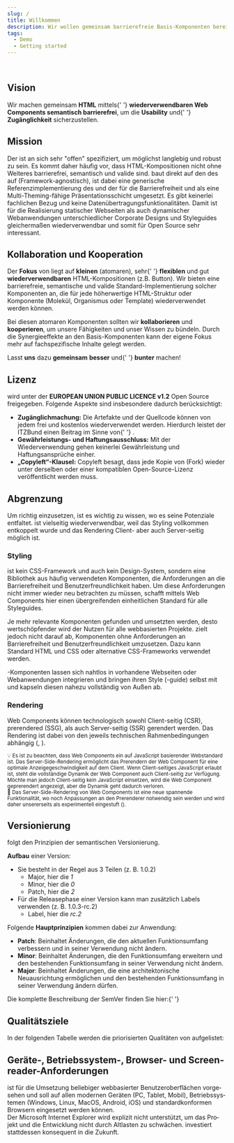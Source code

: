 ```yaml
---
slug: /
title: Willkommen
description: Wir wollen gemeinsam barrierefreie Basis-Komponenten bereitstellen.
tags:
  - Demo
  - Getting started
---
```




<div className="flex gap-4">
	<ITZLogo
		style={{
			display: 'block',
			width: '175px',
			marginTop: '1em',
		}}
	/>
	<KolKolibri
		style={{
			display: 'block',
			width: '100px',
			marginBottom: '1em',
		}}
	/>
</div>

<KolAlert _type="info" _variant="card">
	<KolLink _label="Erfahren Sie hier, wieso KoliBri so hilfreich ist." _href="/docs/concepts/styling/theming" />
</KolAlert>

<br />

<p className="col-12">
	<KoliBriAbbr />
</p>

## Vision

<p className="col-12">
	Wir machen gemeinsam <strong>HTML</strong> mittels{' '}
	<strong>wiederverwendbaren Web Components semantisch barrierefrei</strong>, um die <strong>Usability</strong> und{' '}
	<strong>Zugänglichkeit</strong> sicherzustellen.
</p>

## Mission

<p className="col-12">
	Der <KolLink _label="HTML-Webstandard" _href="https://html.spec.whatwg.org" _target="_blank" /> ist an sich sehr
	"offen" spezifiziert, um möglichst langlebig und robust zu sein. Es kommt daher häufig vor, dass HTML-Kompositionen nicht
	ohne Weiteres barrierefrei, semantisch und valide sind. <KoliBri /> baut direkt auf den
	<KolLink _label="Webstandards" _href="https://www.w3.org/standards/webdesign/" _target="_blank" /> des
	<KolLink _label="W3C" _href="https://www.w3.org" _target="_blank" /> auf (Framework-agnostisch), ist dabei eine
	generische Referenzimplementierung des <KolLink
		_label="WCAG-Standards"
		_href="https://www.w3.org/WAI/standards-guidelines/wcag/"
		_target="_blank"
	/>
	und der <KolLink _label="BITV" _href="https://www.bitvtest.de/bitv_test.html" _target="_blank" /> für die Barrierefreiheit
	und als eine Multi-Theming-fähige Präsentationsschicht umgesetzt. Es gibt keinerlei fachlichen Bezug und keine Datenübertragungsfunktionalitäten.
	Damit ist <KoliBri /> für die Realisierung statischer Webseiten als auch dynamischer Webanwendungen unterschiedlicher Corporate
	Designs und Styleguides gleichermaßen wiederverwendbar und somit für Open Source sehr interessant.
</p>

## Kollaboration und Kooperation

<p>
	Der <strong>Fokus</strong> von <KoliBri /> liegt auf <strong>kleinen</strong> (atomaren), sehr{' '}
	<strong>flexiblen</strong> und gut <strong>wiederverwendbaren</strong> HTML-Kompositionen (z.B. Button). Wir bieten
	eine barrierefreie, semantische und valide Standard-Implementierung solcher Komponenten an, die für jede höherwertige
	HTML-Struktur oder Komponente (Molekül, Organismus oder Template) wiederverwendet werden können.
</p>
<p>
	Bei diesen atomaren Komponenten sollten wir <strong>kollaborieren</strong> und <strong>kooperieren</strong>, um unsere
	Fähigkeiten und unser Wissen zu bündeln. Durch die Synergieeffekte an den Basis-Komponenten kann der eigene Fokus mehr
	auf fachspezifische Inhalte gelegt werden.
</p>
<p>
	Lasst <strong>uns</strong> dazu <strong>gemeinsam</strong> <KoliBri /> <strong>besser</strong> und{' '}
	<strong>bunter</strong> machen!
</p>

## Lizenz

<p className="col-12">
	<KoliBri /> wird unter der <strong>EUROPEAN UNION PUBLIC LICENCE v1.2</strong> Open Source freigegeben. Folgende
	Aspekte sind insbesondere dadurch berücksichtigt:
	<ul>
		<li>
			<strong>Zugänglichmachung:</strong> Die Artefakte und der Quellcode können von jedem frei und kostenlos
			wiederverwendet werden. Hierdurch leistet der ITZBund einen Beitrag im Sinne von{' '}
			<KolLink _label="„Public Money – Public Code“" _href="https://publiccode.eu/" _target="_blank" />.
		</li>
		<li>
			<strong>Gewährleistungs- und Haftungsausschluss:</strong> Mit der Wiederverwendung gehen keinerlei Gewährleistung
			und Haftungsansprüche einher.
		</li>
		<li>
			<strong>„Copyleft“-Klausel:</strong> Copyleft besagt, dass jede Kopie von <KoliBri /> (Fork) wieder unter
			derselben oder einer kompatiblen Open-Source-Lizenz veröffentlicht werden muss.
		</li>
	</ul>
</p>

## Abgrenzung

<p className="col-12">
	Um <KoliBri /> richtig einzusetzen, ist es wichtig zu wissen, wo es seine Potenziale entfaltet. <KoliBri /> ist
	vielseitig wiederverwendbar, weil das Styling vollkommen entkoppelt wurde und das Rendering Client- aber auch
	Server-seitig möglich ist.
</p>

### Styling

<p className="col-12">
	<KoliBri /> ist kein CSS-Framework und auch kein Design-System, sondern eine Bibliothek aus häufig verwendeten
	Komponenten, die Anforderungen an die Barrierefreiheit und Benutzerfreundlichkeit haben. Um diese Anforderungen nicht
	immer wieder neu betrachten zu müssen, schafft <KoliBri /> mittels Web Components hier einen übergreifenden
	einheitlichen Standard für alle Styleguides.
</p>
<p className="col-12">
	Je mehr relevante Komponenten gefunden und umsetzten werden, desto wertschöpfender wird der Nutzen für alle
	webbasierten Projekte. <KoliBri /> zielt jedoch nicht darauf ab, Komponenten ohne Anforderungen an Barrierefreiheit
	und Benutzerfreundlichkeit umzusetzen. Dazu kann Standard HTML und CSS oder alternative CSS-Frameworks verwendet
	werden.
</p>
<p className="col-12">
	<KolAlert _type="success" _variant="card">
		<KoliBri />-Komponenten lassen sich nahtlos in vorhandene Webseiten oder Webanwendungen integrieren und bringen ihren Style (-guide)
		selbst mit und kapseln diesen nahezu vollständig von Außen ab.
	</KolAlert>
</p>

### Rendering

<p className="col-12">
	Web Components können technologisch sowohl Client-seitig (CSR), prerendered (SSG), als auch Server-seitig (SSR)
	gerendert werden. Das Rendering ist dabei von den jeweils technischen Rahmenbedingungen abhängig (<KolLink
		_label="https://web.dev"
		_href="https://web.dev/rendering-on-the-web/"
		_target="_blank"
	/>, <KolLink
		_label="https://medium.com"
		_href="https://medium.com/nerd-for-tech/compare-and-contrast-csr-ssr-and-ssg-in-nextjs-58e3caf2e15e"
		_target="_blank"
	/>).
</p>
<p>
	<KolAlert _type="info" _variant="card">
		<small>
			💡 Es ist zu beachten, dass Web Components ein auf JavaScript basierender Webstandard ist. Das
			Server-Side-Rendering ermöglicht das Prerendern der Web Component für eine optimale Anzeigegeschwindigkeit auf dem
			Client. Wenn Client-seitiges JavaScript erlaubt ist, steht die vollständige Dynamik der Web Component auch
			Client-seitig zur Verfügung. Möchte man jedoch Client-seitig kein JavaScript einsetzen, wird die Web Component
			geprerendert angezeigt, aber die Dynamik geht dadurch verloren.
		</small>
	</KolAlert>
	<br />
	<KolAlert _type="info" _variant="card">
		<small>
			🧪 Das Server-Side-Rendering von Web Components ist eine neue spannende Funktionalität, wo noch Anpassungen an den
			Prerenderer notwendig sein werden und wird daher unsererseits als experimentell eingestuft (<KolLink _label="https://web.dev" _href="https://web.dev/declarative-shadow-dom/" _target="_blank" />).
		</small>
	</KolAlert>
</p>

## Versionierung

<p className="col-12">
	<KoliBri /> folgt den Prinzipien der semantischen Versionierung.
</p>
<p className="col-12">
	<strong>Aufbau</strong> einer Version:
	<ul>
		<li>
			Sie besteht in der Regel aus 3 Teilen (z. B. 1.0.2)
			<ul>
				<li>
					Major, hier die <i>1</i>
				</li>
				<li>
					Minor, hier die <i>0</i>
				</li>
				<li>
					Patch, hier die <i>2</i>
				</li>
			</ul>
		</li>
		<li>
			Für die Releasephase einer Version kann man zusätzlich Labels verwenden (z. B. 1.0.3-rc.2)
			<ul>
				<li>
					Label, hier die <i>rc.2</i>
				</li>
			</ul>
		</li>
	</ul>
</p>
<p className="col-12">
	Folgende <strong>Hauptprinzipien</strong> kommen dabei zur Anwendung:
	<ul>
		<li>
			<b>Patch</b>: Beinhaltet Änderungen, die den aktuellen Funktionsumfang verbessern und in seiner Verwendung nicht
			ändern.
		</li>
		<li>
			<b>Minor</b>: Beinhaltet Änderungen, die den Funktionsumfang erweitern und den bestehenden Funktionsumfang in
			seiner Verwendung nicht ändern.
		</li>
		<li>
			<b>Major</b>: Beinhaltet Änderungen, die eine architektonische Neuausrichtung ermöglichen und den bestehenden
			Funktionsumfang in seiner Verwendung ändern dürfen.
		</li>
	</ul>
	Die komplette Beschreibung der SemVer finden Sie hier:{' '}
	<KolLink _label="https://semver.org/lang/de/" _href="https://semver.org/lang/de/" _target="_blank" />
</p>

## Qualitätsziele

<p className="col-12">
	In der folgenden Tabelle werden die priorisierten Qualitäten von <KoliBri /> aufgelistet:
</p>
<WelcomeQualityTable lang="de" />

## Geräte-, Betriebssystem-, Browser- und Screenreader-Anforderungen

<p className="col-12">
	<KoliBri /> ist für die Umsetzung beliebiger webbasierter Benutzeroberflächen vorgesehen und soll auf allen modernen
	Geräten (PC, Tablet, Mobil), Betriebssystemen (Windows, Linux, MacOS, Android, iOS) und standardkonformen Browsern
	eingesetzt werden können.
	<br />
	Der Microsoft Internet Explorer wird explizit nicht unterstützt, um das Projekt und die Entwicklung nicht durch
	Altlasten zu schwächen. <KoliBri /> investiert stattdessen konsequent in die Zukunft.
</p>
<WelcomeSupportTable lang="de" />
